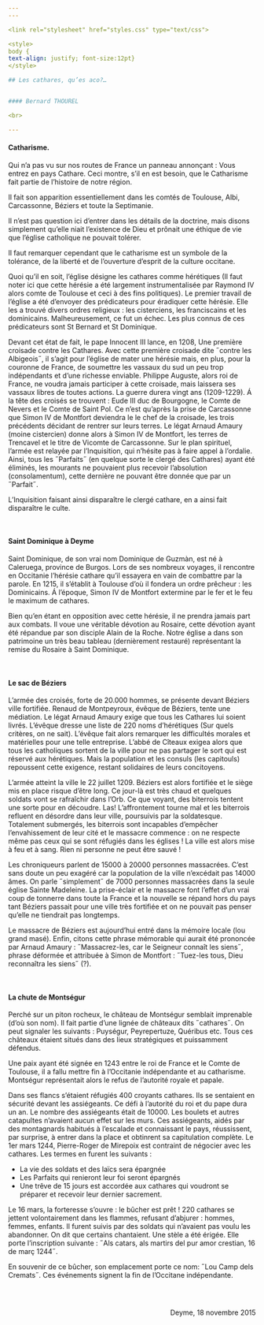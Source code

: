 ```yaml
---
---  

<link rel="stylesheet" href="styles.css" type="text/css">

<style>
body {
text-align: justify; font-size:12pt}
</style>

## Les cathares, qu’es aco?…  


#### Bernard THOUREL  

<br>

---  
```


#### Catharisme.  

Qui n’a pas vu sur nos routes de France un panneau annonçant : Vous entrez en pays Cathare. Ceci montre, s’il en est besoin, que le Catharisme fait partie de l’histoire de notre région.  

Il fait son apparition essentiellement dans les comtés de Toulouse, Albi, Carcassonne, Béziers et toute la Septimanie.  

Il n’est pas question ici d’entrer dans les détails de la doctrine, mais disons simplement qu’elle niait l’existence de Dieu et prônait une éthique de vie que l’église catholique ne pouvait tolérer.  

Il faut remarquer cependant que le catharisme est un symbole de la tolérance, de la liberté et de l’ouverture d’esprit de la culture occitane.  

Quoi qu’il en soit, l’église désigne les cathares comme hérétiques (Il faut noter ici que cette hérésie a été largement instrumentalisée par Raymond IV alors comte de Toulouse et ceci à des fins politiques). Le premier travail de l’église a été d’envoyer des prédicateurs pour éradiquer cette hérésie. Elle les a trouvé divers ordres religieux : les cisterciens, les franciscains et les dominicains. Malheureusement, ce fut un échec. Les plus connus de ces prédicateurs sont St Bernard et St Dominique.  

Devant cet état de fait, le pape Innocent III lance, en 1208, Une première croisade contre les Cathares. Avec cette première croisade dite ˝contre les Albigeois˝, il s’agit pour l’église de mater une hérésie mais, en plus, pour la couronne de France, de soumettre les vassaux du sud un peu trop indépendants et d’une richesse enviable. Philippe Auguste, alors roi de France, ne voudra jamais participer à cette croisade, mais laissera ses vassaux libres de toutes actions. La guerre durera vingt ans (1209-1229). Á la tête des croisés se trouvent : Eude III duc de Bourgogne, le Comte de Nevers et le Comte de Saint Pol. Ce n’est qu’après la prise de Carcassonne que Simon IV de Montfort deviendra le le chef de la croisade, les trois précédents décidant de rentrer sur leurs terres. Le légat Arnaud Amaury (moine cistercien) donne alors à Simon IV de Montfort, les terres de Trencavel et le titre de Vicomte de Carcassonne.
Sur le plan spirituel, l’armée est relayée par l’Inquisition, qui n’hésite pas à faire appel à l’ordalie. Ainsi, tous les ˝Parfaits˝ (en quelque sorte le clergé des Cathares) ayant été éliminés, les mourants ne pouvaient plus recevoir l’absolution (consolamentum), cette dernière ne pouvant être donnée que par un ˝Parfait˝.  

L’Inquisition faisant ainsi disparaître le clergé cathare, en a ainsi fait disparaître le culte.  

<br>  

#### Saint Dominique à Deyme   

Saint Dominique, de son vrai nom Dominique de Guzmàn, est né à Caleruega, province de Burgos. Lors de ses nombreux voyages, il rencontre en Occitanie l’hérésie cathare qu’il essayera en vain de combattre par la parole. En 1215, il s’établit à Toulouse d’où il fondera un ordre prêcheur : les Dominicains. Á l’époque, Simon IV de Montfort extermine par le fer et le feu le maximum de cathares.  

Bien qu’en étant en opposition avec cette hérésie, il ne prendra jamais part aux combats. Il voue une véritable dévotion au Rosaire, cette dévotion ayant été répandue par son disciple Alain de la Roche.
Notre église a dans son patrimoine un très beau tableau (dernièrement restauré) représentant la remise du Rosaire à Saint Dominique.  

<br>  

#### Le sac de Béziers   

L’armée des croisés, forte de 20.000 hommes, se présente devant Béziers ville fortifiée. Renaud de Montpeyroux, évêque de Béziers, tente une médiation. Le légat Arnaud Amaury exige que tous les Cathares lui soient livrés. L’évêque dresse une liste de 220 noms d’hérétiques (Sur quels critères, on ne sait). L’évêque fait alors remarquer les difficultés morales et matérielles pour une telle entreprise. L’abbé de Cîteaux exigea alors que tous les catholiques sortent de la ville pour ne pas partager le sort qui est réservé aux hérétiques. Mais la population et les consuls (les capitouls) repoussent cette exigence, restant solidaires de leurs concitoyens.  

L’armée atteint la ville le 22 juillet 1209. Béziers est alors fortifiée et le siège mis en place risque d’être long. Ce jour-là est très chaud et quelques soldats vont se rafraîchir dans l’Orb. Ce que voyant, des biterrois tentent une sorte pour en découdre. Las! L’affrontement tourne mal et les biterrois refluent en désordre dans leur ville, poursuivis par la soldatesque. Totalement submergés, les biterrois sont incapables d’empêcher l’envahissement de leur cité et le massacre commence : on ne respecte même pas ceux qui se sont réfugiés dans les églises ! La ville est alors mise à feu et à sang. Rien ni personne ne peut être sauvé ! 

Les chroniqueurs parlent de 15000 à 20000 personnes massacrées. C’est sans doute un peu exagéré car la population de la ville n’excédait pas 14000 âmes. On parle ˝simplement˝ de 7000 personnes massacrées dans la seule église Sainte Madeleine.
La prise-éclair et le massacre font l’effet d’un vrai coup de tonnerre dans toute la France et la nouvelle se répand hors du pays tant Béziers passait pour une ville très fortifiée et on ne pouvait pas penser qu’elle ne tiendrait pas longtemps.  

Le massacre de Béziers est aujourd’hui entré dans la mémoire locale (lou grand masé).
Enfin, citons cette phrase mémorable qui aurait été prononcée par Arnaud Amaury : ˝Massacrez-les, car le Seigneur connaît les siens˝, phrase déformée et attribuée à Simon de Montfort : ˝Tuez-les tous, Dieu reconnaîtra les siens˝ (?).  

<br>  

#### La chute de Montségur   

Perché sur un piton rocheux, le château de Montségur semblait imprenable (d’où son nom). Il fait partie d’une lignée de châteaux dits ˝cathares˝. On peut signaler les suivants : Puységur, Peyrepertuze, Quéribus etc. Tous ces châteaux étaient situés dans des lieux stratégiques et puissamment défendus.  

Une paix ayant été signée en 1243 entre le roi de France et le Comte de Toulouse, il a fallu mettre fin à l’Occitanie indépendante et au catharisme. Montségur représentait alors le refus de l’autorité royale et papale.  

Dans ses flancs s’étaient réfugiés 400 croyants cathares. Ils se sentaient en sécurité devant les assiégeants. Ce défi à l’autorité du roi et du pape dura un an. Le nombre des assiégeants était de 10000. Les boulets et autres catapultes n’avaient aucun effet sur les murs.
Ces assiégeants, aidés par des montagnards habitués à l’escalade et connaissant le pays, réussissent, par surprise, à entrer dans la place et obtinrent sa capitulation complète.
Le 1er mars 1244, Pierre-Roger de Mirepoix est contraint de négocier avec les cathares. Les termes en furent les suivants :  

 + La vie des soldats et des laïcs sera épargnée  
 + Les Parfaits qui renieront leur foi seront épargnés  
 + Une trêve de 15 jours est accordée aux cathares qui voudront se préparer et recevoir leur dernier sacrement.  

Le 16 mars, la forteresse s’ouvre : le bûcher est prêt ! 220 cathares se jettent volontairement dans les flammes, refusant d’abjurer : hommes, femmes, enfants. Il furent suivis par des soldats qui n’avaient pas voulu les abandonner. On dit que certains chantaient.
Une stèle a été érigée. Elle porte l’inscription suivante : ˝Als catars, als martirs del pur amor crestian, 16 de març 1244˝.  

En souvenir de ce bûcher, son emplacement porte ce nom: ˝Lou Camp dels Cremats˝.
Ces événements signent la fin de l’Occitane indépendante. 

<br> 

<div style= "float:right;position: relative;margin-left: 20px"> 
Deyme, 18 novembre 2015  
</div>

